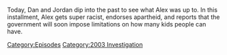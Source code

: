 {{DEFAULTSORT:
    #_EPISODE_0799:February 9, 2004
}}{{Episode
    | title           = February 9, 2004
    | caption         = Listen to this episode on [https://knowledgefight.libsyn.com/799-february-9-2004 Libsyn] [https://open.spotify.com/episode/6sbZfUygTehYoX7U2uciUv Spotify]
    | episodeNumber   = 799
    | length          = 01:12:39
    | airDate         = April 24, 2023
    | coverageDate    = February 9, 2004
    | episodeType     = [[:Category:2003 Investigation|2003 Investigation]]
    | appearance      = [[Cory Nethercott]], [[Vladimir Putin]], [[Paul Joseph Watson]], [[Donald Trump]]
    | previousEpisode = [[798: April 19, 2023]]
    | nextEpisode     = [[800: April 24, 2023]]
}}

{{Stub}}

Today, Dan and Jordan dip into the past to see what Alex was up to.  In this installment, Alex gets super racist, endorses apartheid, and reports that the government will soon impose limitations on how many kids people can have.

[[Category:Episodes]]
[[Category:2003 Investigation]]
